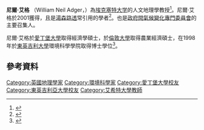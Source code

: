 {{Infobox scientist
| name              = 尼爾·艾格
| image             = File:Neil Adger.jpg
| image_size        =  
| alt               = 
| caption           = 
| birth_date        = 
| birth_place       = 
| death_date        = 
| death_place       = 
| residence         = 
| citizenship       = 
| nationality       = {{GBR}}
| fields            = 
| workplaces        = [[艾希特大學|艾希特大學]]
| alma_mater        = [[愛丁堡大學|愛丁堡大學]]<br>[[倫敦大學|倫敦大學]]{{link-en|懷學院|Wye College}}<br>[[東英吉利大學|東英吉利大學]]
| thesis_title = 越南氣候變遷的社會脆弱性
| thesis_url = http://ethos.bl.uk/OrderDetails.do?did=1&uin=uk.bl.ethos.389394
| thesis_year = 1998
| doctoral_advisor  = 凱瑞·特納與米克·凱利<ref>{{cite web|title=Social vulnerability to climate change in Vietnam|url=http://ethos.bl.uk/OrderDetails.do?did=1&uin=uk.bl.ethos.389394|website=[[British_Library|British Library]] EThOS|accessdate=8 October 2016|archive-date=2016-03-06|archive-url=https://web.archive.org/web/20160306164307/http://ethos.bl.uk/OrderDetails.do?did=1&uin=uk.bl.ethos.389394|dead-url=no}}</ref>
| academic_advisors = 
| doctoral_students = 
| notable_students  = 
| known_for         = 
| author_abbrev_bot = 
| author_abbrev_zoo = 
| influences        = 
| influenced        = 
| awards            = 
| footnotes         = 
| spouse            =  
| website = [http://geography.exeter.ac.uk/staff/index.php?web_id=Neil_Adger Professor Neil Adger]
}}
'''尼爾·艾格''' （William Neil Adger，{{bd|1964年}}）為[[艾希特大學|埃克塞特大学]]的人文地理學教授<ref>{{cite web|title=Refugee crisis: Is climate change affecting mass migration?|url=http://www.independent.co.uk/news/world/refugee-crisis-is-climate-change-affecting-mass-migration-10490434.html|website=[[The_Independent|The Independent]]|accessdate=3 March 2016|archive-date=2016-11-27|archive-url=https://web.archive.org/web/20161127011426/http://www.independent.co.uk/news/world/refugee-crisis-is-climate-change-affecting-mass-migration-10490434.html|dead-url=no}}</ref>。尼爾·艾格於2001獲得{{link-en|Philip Leverhulme獎|Philip Leverhulme Prize}}，且是[[湯森路透|湯森路透]]常引用的學者<ref name= Highlycited>{{Cite web |url=http://highlycited.com/ |title=存档副本 |accessdate=2016-11-11 |archive-date=2016-01-26 |archive-url=https://web.archive.org/web/20160126105140/http://highlycited.com/ |dead-url=no }}</ref>。也是[[政府間氣候變化專門委員會|政府間氣候變化專門委員會]]的主要召集人。

尼爾·艾格於[[愛丁堡大學|愛丁堡大學]]取得經濟學碩士，於[[倫敦大學|倫敦大學]]{{link-en|懷學院|Wye College}}取得農業經濟碩士，在1998年於[[東英吉利大學|東英吉利大學]]環境科學學院取得博士學位<ref>{{cite web|title=Professor Neil Adger|url=http://geography.exeter.ac.uk/staff/index.php?web_id=Neil_Adger|website=[[University_of_Exeter|University of Exeter]]|accessdate=3 March 2016|archive-date=2016-10-14|archive-url=https://web.archive.org/web/20161014131439/http://geography.exeter.ac.uk/staff/index.php?web_id=Neil_Adger|dead-url=no}}</ref>。

== 參考資料 ==
{{Reflist}}

{{authority control}}

{{DEFAULTSORT:Adger, Neil}}
[[Category:英國地理學家|Category:英國地理學家]]
[[Category:環境科學家|Category:環境科學家]]
[[Category:愛丁堡大學校友|Category:愛丁堡大學校友]]
[[Category:東英吉利亞大學校友|Category:東英吉利亞大學校友]]
[[Category:艾希特大學教師|Category:艾希特大學教師]]